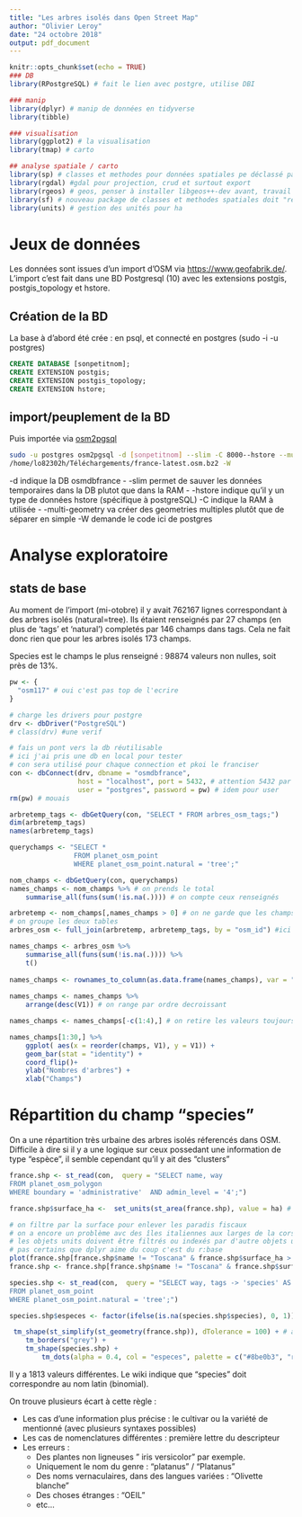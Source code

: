 ```yaml
---
title: "Les arbres isolés dans Open Street Map"
author: "Olivier Leroy"
date: "24 octobre 2018"
output: pdf_document
---
```


```r
knitr::opts_chunk$set(echo = TRUE)
### DB
library(RPostgreSQL) # fait le lien avec postgre, utilise DBI

### manip
library(dplyr) # manip de données en tidyverse
library(tibble)

### visualisation
library(ggplot2) # la visualisation
library(tmap) # carto

## analyse spatiale / carto
library(sp) # classes et methodes pour données spatiales pe déclassé par SF
library(rgdal) #gdal pour projection, crud et surtout export
library(rgeos) # geos, penser à installer libgeos++-dev avant, travail avec objet sp
library(sf) # nouveau package de classes et methodes spatiales doit "remplacer" rgdal et rgeos (et ofc sp) 
library(units) # gestion des unités pour ha
```

# Jeux de données

Les données sont issues d'un import d'OSM via <https://www.geofabrik.de/>. L'import c'est fait dans une BD Postgresql (10) avec les extensions postgis, postgis_topology et hstore. 

## Création de la BD

La base à d'abord été crée : en psql, et connecté en postgres (sudo -i -u postgres)
```sql
CREATE DATABASE [sonpetitnom];
CREATE EXTENSION postgis;
CREATE EXTENSION postgis_topology;
CREATE EXTENSION hstore;
```

## import/peuplement de la BD

Puis importée via [osm2pgsql](https://wiki.openstreetmap.org/wiki/Osm2pgsql)

```bash
sudo -u postgres osm2pgsql -d [sonpetitnom] --slim -C 8000--hstore --multi-geometry 
/home/lo82302h/Téléchargements/france-latest.osm.bz2 -W
```

-d indique la DB osmdbfrance \hfill\break
- -slim permet de sauver les données temporaires dans la DB plutot que dans la RAM \hfill\break
- -hstore indique qu'il y un type de données hstore (spécifique à postgreSQL) \hfill\break
-C indique la RAM à utilisée \hfill\break
- -multi-geometry va créer des geometries multiples plutôt que de séparer en simple \hfill\break
-W demande le code ici de postgres \hfill\break

# Analyse exploratoire

## stats de base

Au moment de l'import (mi-otobre) il y avait 762167 lignes correspondant à des arbres isolés (natural=tree). Ils étaient renseignés par 27 champs (en plus de 'tags' et 'natural') completés par 146 champs dans tags. Cela ne fait donc rien que pour les arbres isolés 173 champs. 

Species est le champs le plus renseigné : 98874 valeurs non nulles, soit près de 13%. 

```r

pw <- {
  "osm117" # oui c'est pas top de l'ecrire
}

# charge les drivers pour postgre 
drv <- dbDriver("PostgreSQL")
# class(drv) #une verif

# fais un pont vers la db réutilisable
# ici j'ai pris une db en local pour tester
# con sera utilisé pour chaque connection et pkoi le franciser
con <- dbConnect(drv, dbname = "osmdbfrance",
                 host = "localhost", port = 5432, # attention 5432 par défaut
                 user = "postgres", password = pw) # idem pour user
rm(pw) # mouais

arbretemp_tags <- dbGetQuery(con, "SELECT * FROM arbres_osm_tags;")
dim(arbretemp_tags)
names(arbretemp_tags)

querychamps <- "SELECT * 
                FROM planet_osm_point
                WHERE planet_osm_point.natural = 'tree';"

nom_champs <- dbGetQuery(con, querychamps)
names_champs <- nom_champs %>% # on prends le total
    summarise_all(funs(sum(!is.na(.)))) # on compte ceux renseignés

arbretemp <- nom_champs[,names_champs > 0] # on ne garde que les champs renseignés
# on groupe les deux tables
arbres_osm <- full_join(arbretemp, arbretemp_tags, by = "osm_id") #ici un bind_col pourrair aussi marcher

names_champs <- arbres_osm %>% 
    summarise_all(funs(sum(!is.na(.)))) %>% 
    t() 
    
names_champs <- rownames_to_column(as.data.frame(names_champs), var = "champs") # on passe les noms de champs dans une variable
 
names_champs <- names_champs %>% 
    arrange(desc(V1)) # on range par ordre decroissant

names_champs <- names_champs[-c(1:4),] # on retire les valeurs toujours présentent

```


```r
names_champs[1:30,] %>% 
    ggplot( aes(x = reorder(champs, V1), y = V1)) +
    geom_bar(stat = "identity") +
    coord_flip()+
    ylab("Nombres d'arbres") +
    xlab("Champs")
```

# Répartition du champ "species"

On a une répartition très urbaine des arbres isolés réferencés dans OSM. Difficile à dire si il y a une logique sur ceux possedant une information de type "espèce", il semble cependant qu'il y ait des "clusters"

```r

france.shp <- st_read(con,  query = "SELECT name, way
FROM planet_osm_polygon
WHERE boundary = 'administrative'  AND admin_level = '4';")

france.shp$surface_ha <-  set_units(st_area(france.shp), value = ha) # on calcul la surface en ha

# on filtre par la surface pour enlever les paradis fiscaux
# on a encore un problème avc des îles italiennes aux larges de la corse, on vire Toscanna
# les objets units doivent être filtrés ou indexés par d'autre objets units d'ou le set_units(x, value = ha)
# pas certains que dplyr aime du coup c'est du r:base
plot(france.shp[france.shp$name != "Toscana" & france.shp$surface_ha > set_units(30000, value = ha),])
france.shp <- france.shp[france.shp$name != "Toscana" & france.shp$surface_ha > set_units(30000, value = ha),]

species.shp <- st_read(con,  query = "SELECT way, tags -> 'species' AS species
FROM planet_osm_point
WHERE planet_osm_point.natural = 'tree';")

species.shp$especes <- factor(ifelse(is.na(species.shp$species), 0, 1))
```

```r
 tm_shape(st_simplify(st_geometry(france.shp)), dTolerance = 100) + # attention il a un simplify pour aller plus vite
    tm_borders("grey") +
    tm_shape(species.shp) +
        tm_dots(alpha = 0.4, col = "especes", palette = c("#8be0b3", "red"))
```

Il y a 1813 valeurs différentes. Le wiki indique que "species" doit correspondre au nom latin (binomial).

On trouve plusieurs écart à cette règle :

* Les cas d'une information plus précise  : le cultivar ou la variété de mentionné (avec plusieurs syntaxes possibles)
* Les cas de nomenclatures différentes : première lettre du descripteur
* Les erreurs :
    + Des plantes non ligneuses " iris versicolor" par exemple.
    + Uniquement le nom du genre : "platanus" / "Platanus"
    + Des noms vernaculaires, dans des langues variées : "Olivette blanche"
    + Des choses étranges : "OEIL"
    + etc...

